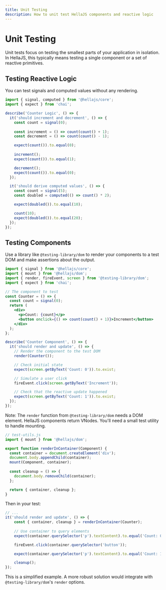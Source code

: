 ```yaml
---
title: Unit Testing
description: How to unit test HellaJS components and reactive logic
---
```


# Unit Testing

Unit tests focus on testing the smallest parts of your application in isolation. In HellaJS, this typically means testing a single component or a set of reactive primitives.

## Testing Reactive Logic

You can test signals and computed values without any rendering.

```javascript
import { signal, computed } from '@hellajs/core';
import { expect } from 'chai';

describe('Counter Logic', () => {
  it('should increment and decrement', () => {
    const count = signal(0);
    
    const increment = () => count(count() + 1);
    const decrement = () => count(count() - 1);

    expect(count()).to.equal(0);
    
    increment();
    expect(count()).to.equal(1);

    decrement();
    expect(count()).to.equal(0);
  });

  it('should derive computed values', () => {
    const count = signal(5);
    const doubled = computed(() => count() * 2);

    expect(doubled()).to.equal(10);

    count(10);
    expect(doubled()).to.equal(20);
  });
});
```

## Testing Components

Use a library like `@testing-library/dom` to render your components to a test DOM and make assertions about the output.

```jsx
import { signal } from '@hellajs/core';
import { mount } from '@hellajs/dom';
import { render, fireEvent, screen } from '@testing-library/dom';
import { expect } from 'chai';

// The component to test
const Counter = () => {
  const count = signal(0);
  return (
    <div>
      <p>Count: {count}</p>
      <button onclick={() => count(count() + 1)}>Increment</button>
    </div>
  );
};

describe('Counter Component', () => {
  it('should render and update', () => {
    // Render the component to the test DOM
    render(Counter());

    // Check initial state
    expect(screen.getByText('Count: 0')).to.exist;

    // Simulate a user click
    fireEvent.click(screen.getByText('Increment'));

    // Check that the reactive update happened
    expect(screen.getByText('Count: 1')).to.exist;
  });
});
```
Note: The `render` function from `@testing-library/dom` needs a DOM element. HellaJS components return VNodes. You'll need a small test utility to handle mounting.

```javascript
// test-utils.js
import { mount } from '@hellajs/dom';

export function renderInContainer(Component) {
  const container = document.createElement('div');
  document.body.appendChild(container);
  mount(Component, container);
  
  const cleanup = () => {
    document.body.removeChild(container);
  };

  return { container, cleanup };
}
```
Then in your test:
```jsx
// ...
it('should render and update', () => {
    const { container, cleanup } = renderInContainer(Counter);
    
    // Use container to query elements
    expect(container.querySelector('p').textContent).to.equal('Count: 0');

    fireEvent.click(container.querySelector('button'));

    expect(container.querySelector('p').textContent).to.equal('Count: 1');

    cleanup();
});
```
This is a simplified example. A more robust solution would integrate with `@testing-library/dom`'s `render` options.
